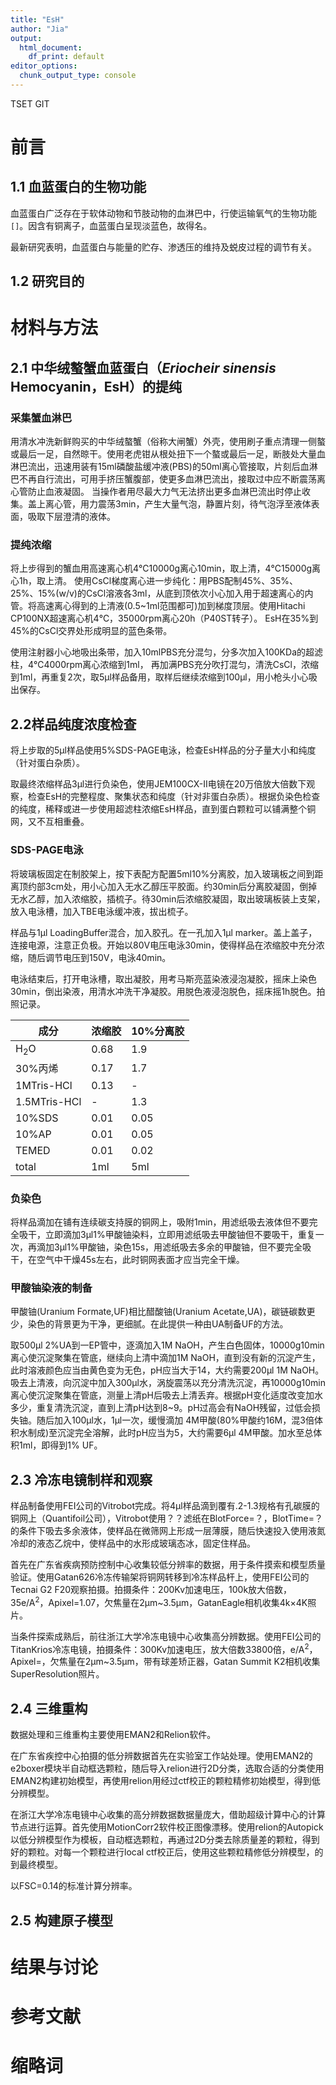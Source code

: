 ```yaml
---
title: "EsH"
author: "Jia"
output: 
  html_document: 
    df_print: default
editor_options: 
  chunk_output_type: console
---
```


TSET GIT

# 前言

## 1.1 血蓝蛋白的生物功能

血蓝蛋白广泛存在于软体动物和节肢动物的血淋巴中，行使运输氧气的生物功能`[]`。因含有铜离子，血蓝蛋白呈现淡蓝色，故得名。

最新研究表明，血蓝蛋白与能量的贮存、渗透压的维持及蜕皮过程的调节有关。

## 1.2 研究目的



# 材料与方法
## 2.1 中华绒螯蟹血蓝蛋白（*Eriocheir sinensis* Hemocyanin，EsH）的提纯
### 采集蟹血淋巴
用清水冲洗新鲜购买的中华绒螯蟹（俗称大闸蟹）外壳，使用刷子重点清理一侧螯或最后一足，自然晾干。使用老虎钳从根处扭下一个螯或最后一足，断肢处大量血淋巴流出，迅速用装有15ml磷酸盐缓冲液(PBS)的50ml离心管接取，片刻后血淋巴不再自行流出，可用手挤压蟹腹部，使更多血淋巴流出，接取过中应不断震荡离心管防止血液凝固。 当操作者用尽最大力气无法挤出更多血淋巴流出时停止收集。盖上离心管，用力震荡3min，产生大量气泡，静置片刻，待气泡浮至液体表面，吸取下层澄清的液体。

### 提纯浓缩
将上步得到的蟹血用高速离心机4℃10000g离心10min，取上清，4℃15000g离心1h，取上清。
使用CsCl梯度离心进一步纯化：用PBS配制45%、35%、25%、15%(w/v)的CsCl溶液各3ml，从底到顶依次小心加入用于超速离心的内管。将高速离心得到的上清液(0.5~1ml范围都可)加到梯度顶层。使用Hitachi CP100NX超速离心机4℃，35000rpm离心20h（P40ST转子）。
EsH在35%到45%的CsCl交界处形成明显的蓝色条带。

使用注射器小心地吸出条带，加入10mlPBS充分混匀，分多次加入100KDa的超滤柱，4℃4000rpm离心浓缩到1ml，
再加满PBS充分吹打混匀，清洗CsCl，浓缩到1ml，再重复2次，取5μl样品备用，取样后继续浓缩到100μl，用小枪头小心吸出保存。

## 2.2样品纯度浓度检查
将上步取的5μl样品使用5%SDS-PAGE电泳，检查EsH样品的分子量大小和纯度（针对蛋白杂质）。

取最终浓缩样品3μl进行负染色，使用JEM100CX-II电镜在20万倍放大倍数下观察，检查EsH的完整程度、聚集状态和纯度（针对非蛋白杂质）。根据负染色检查的纯度，稀释或进一步使用超滤柱浓缩EsH样品，直到蛋白颗粒可以铺满整个铜网，又不互相重叠。

### SDS-PAGE电泳
将玻璃板固定在制胶架上，按下表配方配置5ml10%分离胶，加入玻璃板之间到距离顶约部3cm处，用小心加入无水乙醇压平胶面。约30min后分离胶凝固，倒掉无水乙醇，加入浓缩胶，插梳子。待30min后浓缩胶凝固，取出玻璃板装上支架，放入电泳槽，加入TBE电泳缓冲液，拔出梳子。

样品与1μl LoadingBuffer混合，加入胶孔。在一孔加入1μl marker。盖上盖子，连接电源，注意正负极。开始以80V电压电泳30min，使得样品在浓缩胶中充分浓缩，随后调节电压到150V，电泳40min。

电泳结束后，打开电泳槽，取出凝胶，用考马斯亮蓝染液浸泡凝胶，摇床上染色30min，倒出染液，用清水冲洗干净凝胶。用脱色液浸泡脱色，摇床摇1h脱色。拍照记录。

成分 | 浓缩胶 | 10%分离胶
---|---|---
H~2~O|0.68|1.9
30%丙烯|0.17|1.7
1MTris-HCl|0.13|-
1.5MTris-HCl|-|1.3
10%SDS|0.01|0.05
10%AP|0.01|0.05
TEMED|0.01|0.02
total|1ml|5ml

### 负染色
将样品滴加在铺有连续碳支持膜的铜网上，吸附1min，用滤纸吸去液体但不要完全吸干，立即滴加3μl1%甲酸铀染料，立即用滤纸吸去甲酸铀但不要吸干，重复一次，再滴加3μl1%甲酸铀，染色15s，用滤纸吸去多余的甲酸铀，但不要完全吸干，在空气中干燥45s左右，此时铜网表面才应当完全干燥。

### 甲酸铀染液的制备
甲酸铀(Uranium Formate,UF)相比醋酸铀(Uranium Acetate,UA)，碳链碳数更少，染色的背景更为干净，更细腻。在此提供一种由UA制备UF的方法。

取500μl 2%UA到一EP管中，逐滴加入1M NaOH，产生白色固体，10000g10min离心使沉淀聚集在管底，继续向上清中滴加1M NaOH，直到没有新的沉淀产生，此时溶液颜色应当由黄色变为无色，pH应当大于14，大约需要200μl 1M NaOH。吸去上清液，向沉淀中加入300μl水，涡旋震荡以充分清洗沉淀，再10000g10min离心使沉淀聚集在管底，测量上清pH后吸去上清丢弃。根据pH变化适度改变加水多少，重复清洗沉淀，直到上清pH达到8\~9。pH过高会有NaOH残留，过低会损失铀。随后加入100μl水，1μl一次，缓慢滴加 4M甲酸(80%甲酸约16M，混3倍体积水制成)至沉淀完全溶解，此时pH应当为5，大约需要6μl 4M甲酸。加水至总体积1ml，即得到1% UF。

## 2.3 冷冻电镜制样和观察
样品制备使用FEI公司的Vitrobot完成。将4μl样品滴到覆有.2-1.3规格有孔碳膜的铜网上（Quantifoil公司），Vitrobot使用？？滤纸在BlotForce=？，BlotTime=？的条件下吸去多余液体，使样品在微筛网上形成一层薄膜，随后快速投入使用液氮冷却的液态乙烷中，使样品中的水形成玻璃态冰，固定住样品。

首先在广东省疾病预防控制中心收集较低分辨率的数据，用于条件摸索和模型质量验证。使用Gatan626冷冻传输架将铜网转移到冷冻样品杆上，使用FEI公司的Tecnai G2 F20观察拍摄。拍摄条件：200Kv加速电压，100k放大倍数，35e/A^2^，Apixel=1.07，欠焦量在2μm\~3.5μm，GatanEagle相机收集4k×4K照片。

当条件探索成熟后，前往浙江大学冷冻电镜中心收集高分辨数据。使用FEI公司的TitanKrios冷冻电镜，拍摄条件：300Kv加速电压，放大倍数33800倍，e/A^2^，Apixel=，欠焦量在2μm\~3.5μm，带有球差矫正器，Gatan Summit K2相机收集SuperResolution照片。

## 2.4 三维重构

数据处理和三维重构主要使用EMAN2和Relion软件。

在广东省疾控中心拍摄的低分辨数据首先在实验室工作站处理。使用EMAN2的e2boxer模块半自动框选颗粒，随后导入relion进行2D分类，选取合适的分类使用EMAN2构建初始模型，再使用relion用经过ctf校正的颗粒精修初始模型，得到低分辨模型。

在浙江大学冷冻电镜中心收集的高分辨数据数据量庞大，借助超级计算中心的计算节点进行运算。首先使用MotionCorr2软件校正图像漂移。使用relion的Autopick以低分辨模型作为模板，自动框选颗粒，再通过2D分类去除质量差的颗粒，得到好的颗粒。对每一个颗粒进行local ctf校正后，使用这些颗粒精修低分辨模型，的到最终模型。

以FSC=0.14的标准计算分辨率。


## 2.5 构建原子模型


# 结果与讨论

# 参考文献

# 缩略词
